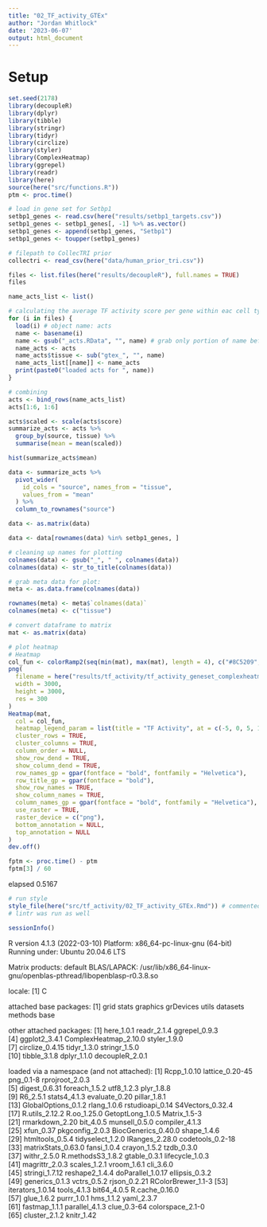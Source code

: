 ```yaml
---
title: "02_TF_activity_GTEx"
author: "Jordan Whitlock"
date: '2023-06-07'
output: html_document
---
```

# Setup
```r
set.seed(2178)
library(decoupleR)
library(dplyr)
library(tibble)
library(stringr)
library(tidyr)
library(circlize)
library(styler)
library(ComplexHeatmap)
library(ggrepel)
library(readr)
library(here)
source(here("src/functions.R"))
ptm <- proc.time()
```

```r
# load in gene set for Setbp1
setbp1_genes <- read.csv(here("results/setbp1_targets.csv"))
setbp1_genes <- setbp1_genes[, -1] %>% as.vector()
setbp1_genes <- append(setbp1_genes, "Setbp1")
setbp1_genes <- toupper(setbp1_genes)
```

```r
# filepath to CollecTRI prior
collectri <- read_csv(here("data/human_prior_tri.csv"))
```

```r
files <- list.files(here("results/decoupleR"), full.names = TRUE)
files

name_acts_list <- list()

# calculating the average TF activity score per gene within eac cell type across all cells
for (i in files) {
  load(i) # object name: acts
  name <- basename(i)
  name <- gsub("_acts.RData", "", name) # grab only portion of name before '_acts.RData'
  name_acts <- acts
  name_acts$tissue <- sub("gtex_", "", name)
  name_acts_list[[name]] <- name_acts
  print(paste0("loaded acts for ", name))
}

# combining
acts <- bind_rows(name_acts_list)
acts[1:6, 1:6]
```


```r
acts$scaled <- scale(acts$score)
summarize_acts <- acts %>%
  group_by(source, tissue) %>%
  summarise(mean = mean(scaled))

hist(summarize_acts$mean)
```

```r
data <- summarize_acts %>%
  pivot_wider(
    id_cols = "source", names_from = "tissue",
    values_from = "mean"
  ) %>%
  column_to_rownames("source")

data <- as.matrix(data)
```

```r
data <- data[rownames(data) %in% setbp1_genes, ]
```

```r
# cleaning up names for plotting
colnames(data) <- gsub("_", " ", colnames(data))
colnames(data) <- str_to_title(colnames(data))

# grab meta data for plot:
meta <- as.data.frame(colnames(data))

rownames(meta) <- meta$`colnames(data)`
colnames(meta) <- c("tissue")

# convert dataframe to matrix
mat <- as.matrix(data)

# plot heatmap
# Heatmap
col_fun <- colorRamp2(seq(min(mat), max(mat), length = 4), c("#8C5209", "white", "#93C4BE", "#35978F"))
png(
  filename = here("results/tf_activity/tf_activity_geneset_complexheatmap.png"),
  width = 3000,
  height = 3000,
  res = 300
)
Heatmap(mat,
  col = col_fun,
  heatmap_legend_param = list(title = "TF Activity", at = c(-5, 0, 5, 10)),
  cluster_rows = TRUE,
  cluster_columns = TRUE,
  column_order = NULL,
  show_row_dend = TRUE,
  show_column_dend = TRUE,
  row_names_gp = gpar(fontface = "bold", fontfamily = "Helvetica"),
  row_title_gp = gpar(fontface = "bold"),
  show_row_names = TRUE,
  show_column_names = TRUE,
  column_names_gp = gpar(fontface = "bold", fontfamily = "Helvetica"),
  use_raster = TRUE,
  raster_device = c("png"),
  bottom_annotation = NULL,
  top_annotation = NULL
)
dev.off()
```


```r
fptm <- proc.time() - ptm
fptm[3] / 60
```
elapsed 
 0.5167

```r
# run style
style_file(here("src/tf_activity/02_TF_activity_GTEx.Rmd")) # commented out after being run once
# lintr was run as well
```

```r
sessionInfo()
```
R version 4.1.3 (2022-03-10)
Platform: x86_64-pc-linux-gnu (64-bit)
Running under: Ubuntu 20.04.6 LTS

Matrix products: default
BLAS/LAPACK: /usr/lib/x86_64-linux-gnu/openblas-pthread/libopenblasp-r0.3.8.so

locale:
[1] C

attached base packages:
[1] grid      stats     graphics  grDevices utils     datasets  methods   base     

other attached packages:
 [1] here_1.0.1            readr_2.1.4           ggrepel_0.9.3        
 [4] ggplot2_3.4.1         ComplexHeatmap_2.10.0 styler_1.9.0         
 [7] circlize_0.4.15       tidyr_1.3.0           stringr_1.5.0        
[10] tibble_3.1.8          dplyr_1.1.0           decoupleR_2.0.1      

loaded via a namespace (and not attached):
 [1] Rcpp_1.0.10         lattice_0.20-45     png_0.1-8           rprojroot_2.0.3    
 [5] digest_0.6.31       foreach_1.5.2       utf8_1.2.3          plyr_1.8.8         
 [9] R6_2.5.1            stats4_4.1.3        evaluate_0.20       pillar_1.8.1       
[13] GlobalOptions_0.1.2 rlang_1.0.6         rstudioapi_0.14     S4Vectors_0.32.4   
[17] R.utils_2.12.2      R.oo_1.25.0         GetoptLong_1.0.5    Matrix_1.5-3       
[21] rmarkdown_2.20      bit_4.0.5           munsell_0.5.0       compiler_4.1.3     
[25] xfun_0.37           pkgconfig_2.0.3     BiocGenerics_0.40.0 shape_1.4.6        
[29] htmltools_0.5.4     tidyselect_1.2.0    IRanges_2.28.0      codetools_0.2-18   
[33] matrixStats_0.63.0  fansi_1.0.4         crayon_1.5.2        tzdb_0.3.0         
[37] withr_2.5.0         R.methodsS3_1.8.2   gtable_0.3.1        lifecycle_1.0.3    
[41] magrittr_2.0.3      scales_1.2.1        vroom_1.6.1         cli_3.6.0          
[45] stringi_1.7.12      reshape2_1.4.4      doParallel_1.0.17   ellipsis_0.3.2     
[49] generics_0.1.3      vctrs_0.5.2         rjson_0.2.21        RColorBrewer_1.1-3 
[53] iterators_1.0.14    tools_4.1.3         bit64_4.0.5         R.cache_0.16.0     
[57] glue_1.6.2          purrr_1.0.1         hms_1.1.2           yaml_2.3.7         
[61] fastmap_1.1.1       parallel_4.1.3      clue_0.3-64         colorspace_2.1-0   
[65] cluster_2.1.2       knitr_1.42  